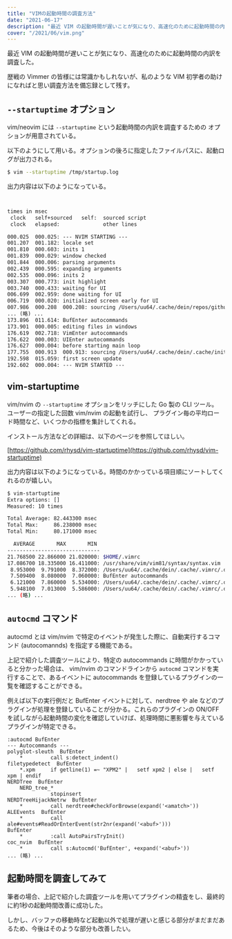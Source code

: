 ```yaml
---
title: "VIMの起動時間の調査方法"
date: "2021-06-17"
description: "最近 VIM の起動時間が遅いことが気になり、高速化のために起動時間の内訳を調査した。いくつかの調査方法を試したため、備忘録として残す。"
cover: "/2021/06/vim.png"
---
```


最近 VIM の起動時間が遅いことが気になり、高速化のために起動時間の内訳を調査した。

歴戦の Vimmer の皆様には常識かもしれないが、私のような VIM 初学者の助けになればと思い調査方法を備忘録として残す。

## `--startuptime` オプション

vim/neovim には `--startuptime` という起動時間の内訳を調査するための
オプションが用意されている。

以下のようにして用いる。オプションの後ろに指定したファイルパスに、起動ログが出力される。

```sh
$ vim --startuptime /tmp/startup.log
```

出力内容は以下のようになっている。

```txt


times in msec
 clock   self+sourced   self:  sourced script
 clock   elapsed:              other lines

000.025  000.025: --- NVIM STARTING ---
001.207  001.182: locale set
001.810  000.603: inits 1
001.839  000.029: window checked
001.844  000.006: parsing arguments
002.439  000.595: expanding arguments
002.535  000.096: inits 2
003.307  000.773: init highlight
003.740  000.433: waiting for UI
006.699  002.959: done waiting for UI
006.719  000.020: initialized screen early for UI
007.986  000.208  000.208: sourcing /Users/uu64/.cache/dein/repos/github.com/Shougo/dein.vim/autoload/dein.vim
... (略) ...
173.896  011.614: BufEnter autocommands
173.901  000.005: editing files in windows
176.619  002.718: VimEnter autocommands
176.622  000.003: UIEnter autocommands
176.627  000.004: before starting main loop
177.755  000.913  000.913: sourcing /Users/uu64/.cache/dein/.cache/init.vim/.dein/autoload/coc/float.vim
192.598  015.059: first screen update
192.602  000.004: --- NVIM STARTED ---
```


## vim-startuptime 

vim/nvim の `--startuptime` オプションをリッチにした Go 製の CLI ツール。
ユーザーの指定した回数 vim/nvim の起動を試行し、
プラグイン毎の平均ロード時間など、いくつかの指標を集計してくれる。

インストール方法などの詳細は、以下のページを参照してほしい。

[https://github.com/rhysd/vim-startuptime](https://github.com/rhysd/vim-startuptime)

出力内容は以下のようになっている。時間のかかっている項目順にソートしてくれるのが嬉しい。

```sh
$ vim-startuptime
Extra options: []
Measured: 10 times

Total Average: 82.443300 msec
Total Max:     86.238000 msec
Total Min:     80.171000 msec

  AVERAGE       MAX       MIN
------------------------------
21.768500 22.866000 21.020000: $HOME/.vimrc
17.086700 18.335000 16.411000: /usr/share/vim/vim81/syntax/syntax.vim
 8.953000  9.791000  8.372000: /Users/uu64/.cache/dein/.cache/.vimrc/.dein/plugin/NERD_tree.vim
 7.509400  8.080000  7.060000: BufEnter autocommands
 6.121000  7.860000  5.534000: /Users/uu64/.cache/dein/.cache/.vimrc/.dein/autoload/fugitive.vim
 5.948100  7.013000  5.586000: /Users/uu64/.cache/dein/.cache/.vimrc/.dein/plugin/coc.vim
... (略) ...
```


## `autocmd` コマンド

autocmd とは vim/nvim で特定のイベントが発生した際に、自動実行するコマンド (autocomannds) を指定する機能である。

上記で紹介した調査ツールにより、特定の autocommands に時間がかかっていると分かった場合は、 vim/nvim のコマンドラインから `autocmd` コマンドを実行することで、あるイベントに autocommands を登録しているプラグインの一覧を確認することができる。

例えば以下の実行例だと BufEnter イベントに対して、nerdtree や ale などのプラグインが処理を登録していることが分かる。これらのプラグインの ON/OFF を試しながら起動時間の変化を確認していけば、処理時間に悪影響を与えているプラグインが特定できる。

```
:autocmd BufEnter
--- Autocommands ---
polyglot-sleuth  BufEnter
    *         call s:detect_indent()
filetypedetect  BufEnter
    *.xpm     if getline(1) =~ "XPM2" |   setf xpm2 | else |   setf xpm | endif
NERDTree  BufEnter
    NERD_tree_*
              stopinsert
NERDTreeHijackNetrw  BufEnter
    *         call nerdtree#checkForBrowse(expand('<amatch>'))
ALEEvents  BufEnter
    *         call ale#events#ReadOrEnterEvent(str2nr(expand('<abuf>')))
BufEnter
    *         :call AutoPairsTryInit()
coc_nvim  BufEnter
    *         call s:Autocmd('BufEnter', +expand('<abuf>'))
... (略) ...
```


## 起動時間を調査してみて

筆者の場合、上記で紹介した調査ツールを用いてプラグインの精査をし、最終的に約1秒の起動時間改善に成功した。

しかし、バッファの移動時など起動以外で処理が遅いと感じる部分がまだまだあるため、今後はそのような部分も改善したい。

